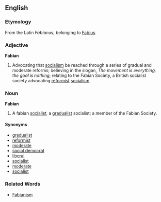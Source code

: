 ==English==
===Etymology===

From the Latin ''Fabianus'', belonging to [[Fabius]].

===Adjective===
'''Fabian'''
#Advocating that [[socialism]] be reached through a series of gradual and moderate reforms; believing in the slogan, ''The movement is everything, the goal is nothing''; relating to the Fabian Society, a British socialist society advocating [[reformist]] [[socialism]].

===Noun===
'''Fabian'''
#A fabian [[socialist]], a [[gradualist]] socialist; a member of the Fabian Society.

====Synonyms====
*[[gradualist]] 
*[[reformist]] 
*[[moderate]] 
*[[social democrat]] 
*[[liberal]] 
*[[socialist]] 
*[[moderate]] 
*[[socialist]]

===Related Words===
*[[Fabianism]]